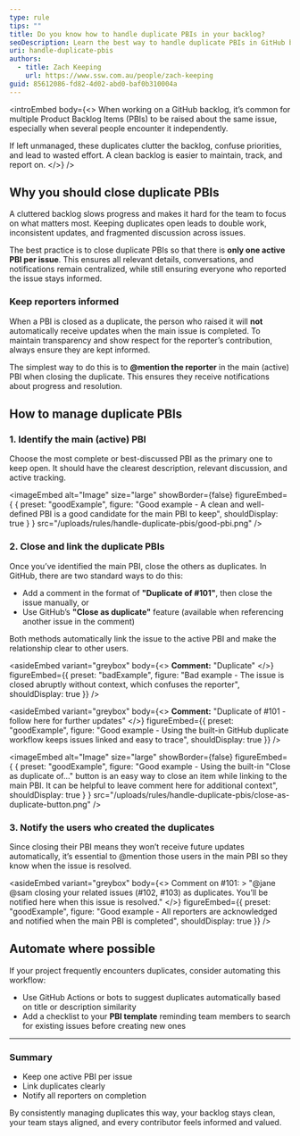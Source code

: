 ```yaml
---
type: rule
tips: ""
title: Do you know how to handle duplicate PBIs in your backlog?
seoDescription: Learn the best way to handle duplicate PBIs in GitHub backlogs to keep your project clean, organized, and user-focused.
uri: handle-duplicate-pbis
authors:
  - title: Zach Keeping
    url: https://www.ssw.com.au/people/zach-keeping
guid: 85612086-fd82-4d02-abd0-baf0b310004a
---
```


<introEmbed
  body={<>
When working on a GitHub backlog, it’s common for multiple Product Backlog Items (PBIs) to be raised about the same issue, especially when several people encounter it independently.

If left unmanaged, these duplicates clutter the backlog, confuse priorities, and lead to wasted effort. A clean backlog is easier to maintain, track, and report on.
  </>}
/>
## Why you should close duplicate PBIs

A cluttered backlog slows progress and makes it hard for the team to focus on what matters most. Keeping duplicates open leads to double work, inconsistent updates, and fragmented discussion across issues.

The best practice is to close duplicate PBIs so that there is **only one active PBI per issue**. This ensures all relevant details, conversations, and notifications remain centralized, while still ensuring everyone who reported the issue stays informed.

### Keep reporters informed

When a PBI is closed as a duplicate, the person who raised it will **not** automatically receive updates when the main issue is completed. To maintain transparency and show respect for the reporter’s contribution, always ensure they are kept informed.

The simplest way to do this is to **@mention the reporter** in the main (active) PBI when closing the duplicate. This ensures they receive notifications about progress and resolution.

## How to manage duplicate PBIs

### 1. Identify the main (active) PBI

Choose the most complete or best-discussed PBI as the primary one to keep open. It should have the clearest description, relevant discussion, and active tracking.

<imageEmbed
  alt="Image"
  size="large"
  showBorder={false}
  figureEmbed={ {
    preset: "goodExample",
    figure: "Good example - A clean and well-defined PBI is a good candidate for the main PBI to keep",
    shouldDisplay: true
  } }
  src="/uploads/rules/handle-duplicate-pbis/good-pbi.png"
/>

### 2. Close and link the duplicate PBIs

Once you’ve identified the main PBI, close the others as duplicates. In GitHub, there are two standard ways to do this:

* Add a comment in the format of **"Duplicate of #101"**, then close the issue manually, or
* Use GitHub’s **"Close as duplicate"** feature (available when referencing another issue in the comment)

Both methods automatically link the issue to the active PBI and make the relationship clear to other users.

<asideEmbed
  variant="greybox"
  body={<>
    **Comment:** "Duplicate"
  </>}
  figureEmbed={{
    preset: "badExample",
    figure: "Bad example - The issue is closed abruptly without context, which confuses the reporter",
    shouldDisplay: true
  }}
/>

<asideEmbed
  variant="greybox"
  body={<>
    **Comment:** "Duplicate of #101 - follow here for further updates"
  </>}
  figureEmbed={{
    preset: "goodExample",
    figure: "Good example - Using the built-in GitHub duplicate workflow keeps issues linked and easy to trace",
    shouldDisplay: true
  }}
/>

<imageEmbed
  alt="Image"
  size="large"
  showBorder={false}
  figureEmbed={ {
    preset: "goodExample",
    figure: "Good example - Using the built-in \"Close as duplicate of...\" button is an easy way to close an item while linking to the main PBI. It can be helpful to leave comment here for additional context",
    shouldDisplay: true
  } }
  src="/uploads/rules/handle-duplicate-pbis/close-as-duplicate-button.png"
/>

### 3. Notify the users who created the duplicates

Since closing their PBI means they won’t receive future updates automatically, it’s essential to @mention those users in the main PBI so they know when the issue is resolved.

<asideEmbed
  variant="greybox"
  body={<>
    Comment on #101:
&gt; "@jane @sam closing your related issues (#102, #103) as duplicates. You’ll be notified here when this issue is resolved."
  </>}
  figureEmbed={{
    preset: "goodExample",
    figure: "Good example - All reporters are acknowledged and notified when the main PBI is completed",
    shouldDisplay: true
  }}
/>

## Automate where possible

If your project frequently encounters duplicates, consider automating this workflow:

* Use GitHub Actions or bots to suggest duplicates automatically based on title or description similarity
* Add a checklist to your **PBI template** reminding team members to search for existing issues before creating new ones

---

### Summary

* Keep one active PBI per issue
* Link duplicates clearly
* Notify all reporters on completion

By consistently managing duplicates this way, your backlog stays clean, your team stays aligned, and every contributor feels informed and valued.